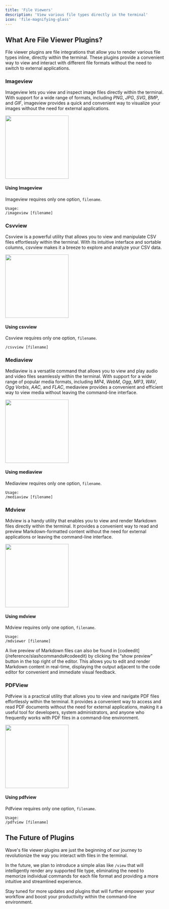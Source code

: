 ```yaml
---
title: 'File Viewers'
description: 'View various file types directly in the terminal'
icon: 'file-magnifying-glass'
---
```


## What Are File Viewer Plugins?
File viewer plugins are file integrations that allow you to render various file types inline, directly within the terminal. These plugins provide a convenient way to view and interact with different file formats without the need to switch to external applications.

### Imageview
Imageview lets you view and inspect image files directly within the terminal. With support for a wide range of formats, including *PNG*, *JPG*, *SVG*, *BMP*, and *GIF*, imageview provides a quick and convenient way to visualize your images without the need for external applications.

<img height="200" src="/images/fileViewers/imageview.gif" />

#### Using Imageview
Imageview requires only one option, `filename`.

```
Usage:
/imageview [filename]
```

### Csvview
Csvview is a powerful utility that allows you to view and manipulate CSV files effortlessly within the terminal. With its intuitive interface and sortable columns, csvview makes it a breeze to explore and analyze your CSV data.

<img height="200" src="/images/fileViewers/csvview.gif" />

#### Using csvview
Csvview requires only one option, `filename`.

```
/csvview [filename]
```

### Mediaview
Mediaview is a versatile command that allows you to view and play audio and video files seamlessly within the terminal. With support for a wide range of popular media formats, including *MP4*, *WebM*, *Ogg*, *MP3*, *WAV*, *Ogg Vorbis*, *AAC*, and *FLAC*, mediaview provides a convenient and efficient way to view media without leaving the command-line interface.

<img height="200" src="/images/fileViewers/mediaview.gif" />

#### Using mediaview
Mediaview requires only one option, `filename`.
```
Usage:
/mediaview [filename]
```

### Mdview
Mdview is a handy utility that enables you to view and render Markdown files directly within the terminal. It provides a convenient way to read and preview Markdown-formatted content without the need for external applications or leaving the command-line interface.

<img height="200" src="/images/fileViewers/mdview.gif" />

#### Using mdview
Mdview requires only one option, `filename`.

```
Usage:
/mdviewer [filename]
```
<Tip>
A live preview of Markdown files can also be found in [codeedit](/reference/slashcommands#codeedit) by clicking the “show preview” button in the top right of the editor. This allows you to edit and render Markdown content in real-time, displaying the output adjacent to the code editor for convenient and immediate visual feedback.
</Tip>

### PDFView
Pdfview is a practical utility that allows you to view and navigate PDF files effortlessly within the terminal. It provides a convenient way to access and read PDF documents without the need for external applications, making it a useful tool for developers, system administrators, and anyone who frequently works with PDF files in a command-line environment.

<img height="200" src="/images/fileViewers/pdfview.gif" />

#### Using pdfview
Pdfview requires only one option, `filename`.

```
Usage:
/pdfview [filename]
```

## The Future of Plugins
Wave's file viewer plugins are just the beginning of our journey to revolutionize the way you interact with files in the terminal.

In the future, we plan to introduce a simple alias like `/view` that will intelligently render any supported file type, eliminating the need to memorize individual commands for each file format and providing a more intuitive and streamlined experience.

Stay tuned for more updates and plugins that will further empower your workflow and boost your productivity within the command-line environment.